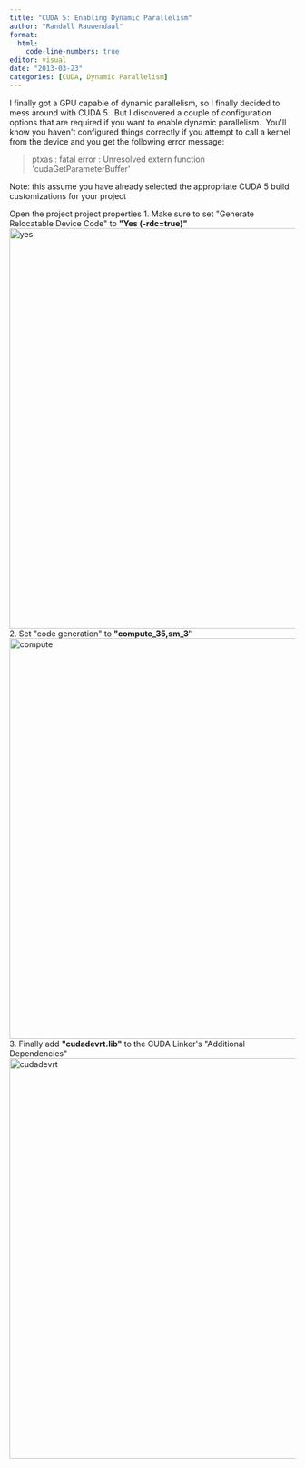 ```yaml
---
title: "CUDA 5: Enabling Dynamic Parallelism"
author: "Randall Rauwendaal"
format: 
  html:
    code-line-numbers: true
editor: visual
date: "2013-03-23"
categories: [CUDA, Dynamic Parallelism]
---
```


I finally got a GPU capable of dynamic parallelism, so I finally decided to mess around with CUDA 5.  But I discovered a couple of configuration options that are required if you want to enable dynamic parallelism.  You\'ll know you haven\'t configured things correctly if you attempt to call a kernel from the device and you get the following error message:

<!-- ![layered_reflective_shadow_maps_for_voxel-based_indirect.jpg?w=705](layered_reflective_shadow_maps_for_voxel-based_indirect.jpg) -->

> ptxas : fatal error : Unresolved extern function \'cudaGetParameterBuffer\'

Note: this assume you have already selected the appropriate CUDA 5 build customizations for your project

Open the project project properties
1.  Make sure to set \"Generate Relocatable Device Code\" to **\"Yes (-rdc=true)\"**![yes](yes.png){alt="yes" width="705"}
2.  Set \"code generation\" to **\"compute_35,sm_3″**![compute](compute1.png){alt="compute" width="705"}
3.  Finally add **\"cudadevrt.lib\"** to the CUDA Linker\'s \"Additional Dependencies\"![cudadevrt](cudadevrt.png){alt="cudadevrt" width="705"}

